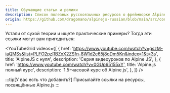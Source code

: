 ```yaml
---
title: Обучающие статьи и ролики
description: Список полезных русскоязычных ресурсов о фреймворке Alpine.js
origin: https://github.com/dragomano/alpinejs-russian/blob/main/src/content/docs/learning.mdx?plain=1
---
```



Устали от сухой теории и ищете практические примеры? Тогда эти ссылки могут вам пригодиться:

<CardGrid>
  <LinkCard
    title="Alpine Toolbox [English]"
    href="https://www.alpinetoolbox.com"
    description="Готовые примеры кода на Alpine.js"
  />
  <LinkCard
    title="Создание компонента Todos на Alpine.js"
    href="https://php.dragomano.ru/znakomstvo-s-populyarnymi-js-freymvorkami-chast-1/"
    description="Знакомство с современными JS фреймворками - Alpine.js"
  />
  <LinkCard
    title="Code Examples and Guides on Functionality with Alpine JS [English]"
    href="https://js.hyperui.dev"
    description="Уникальный ресурс с примерами готовых компонентов"
  />
</CardGrid>


<YouTubeGrid
  videos={[
    {
      href: 'https://www.youtube.com/watch?v=gszM-iaQMSs&list=PLFO2pzRBZxX2ZSfn-8W1d2e65j8oDm5Kn&index=1&t=3s',
      title: 'AlpineJS с нуля',
      description:
        'Серия видеоуроков по Alpine JS',
    },
    {
      href: 'https://www.youtube.com/watch?v=0GUp65155xY',
      title: 'Alpine.js полный курс',
      description: '1.5-часовой курс об Alpine.js',
    },
  ]}
/>

:::tip[У вас есть что добавить?]
  Присылайте ссылки на ресурсы, посвящённые Alpine.js
:::